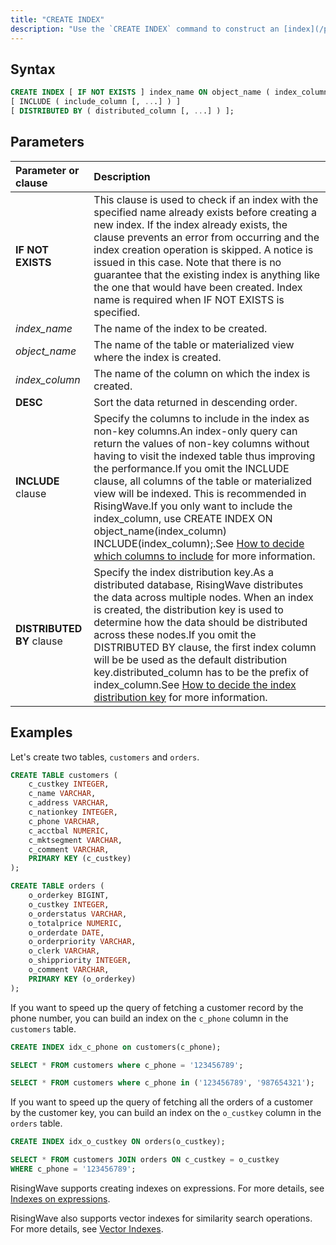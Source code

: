 ```yaml
---
title: "CREATE INDEX"
description: "Use the `CREATE INDEX` command to construct an [index](/processing/indexes) on a table or a materialized view."
---
```


## Syntax

```sql
CREATE INDEX [ IF NOT EXISTS ] index_name ON object_name ( index_column [ ASC | DESC ], [, ...] )
[ INCLUDE ( include_column [, ...] ) ]
[ DISTRIBUTED BY ( distributed_column [, ...] ) ];
```

## Parameters

| Parameter or clause       | Description                                                                                                                                                                                                                                                                                                                                                                                                                                                                                                                                                              |
| :------------------------ | :----------------------------------------------------------------------------------------------------------------------------------------------------------------------------------------------------------------------------------------------------------------------------------------------------------------------------------------------------------------------------------------------------------------------------------------------------------------------------------------------------------------------------------------------------------------------- |
| **IF NOT EXISTS**         | This clause is used to check if an index with the specified name already exists before creating a new index. If the index already exists, the clause prevents an error from occurring and the index creation operation is skipped. A notice is issued in this case. Note that there is no guarantee that the existing index is anything like the one that would have been created. Index name is required when IF NOT EXISTS is specified.                                                                                                                               |
| _index\_name_             | The name of the index to be created.                                                                                                                                                                                                                                                                                                                                                                                                                                                                                                                                     |
| _object\_name_            | The name of the table or materialized view where the index is created.                                                                                                                                                                                                                                                                                                                                                                                                                                                                                                   |
| _index\_column_           | The name of the column on which the index is created.                                                                                                                                                                                                                                                                                                                                                                                                                                                                                                                    |
| **DESC**                  | Sort the data returned in descending order.                                                                                                                                                                                                                                                                                                                                                                                                                                                                                                                              |
| **INCLUDE** clause        | Specify the columns to include in the index as non-key columns.An index-only query can return the values of non-key columns without having to visit the indexed table thus improving the performance.If you omit the INCLUDE clause, all columns of the table or materialized view will be indexed. This is recommended in RisingWave.If you only want to include the index\_column, use CREATE INDEX ON object\_name(index\_column) INCLUDE(index\_column);.See [How to decide which columns to include](/processing/indexes#how-to-decide-which-columns-to-include) for more information. |
| **DISTRIBUTED BY** clause | Specify the index distribution key.As a distributed database, RisingWave distributes the data across multiple nodes. When an index is created, the distribution key is used to determine how the data should be distributed across these nodes.If you omit the DISTRIBUTED BY clause, the first index column will be be used as the default distribution key.distributed\_column has to be the prefix of index\_column.See [How to decide the index distribution key](/processing/indexes#how-to-decide-the-index-distribution-key) for more information.                                   |

## Examples

Let's create two tables, `customers` and `orders`.

```sql
CREATE TABLE customers (
    c_custkey INTEGER,
    c_name VARCHAR,
    c_address VARCHAR,
    c_nationkey INTEGER,
    c_phone VARCHAR,
    c_acctbal NUMERIC,
    c_mktsegment VARCHAR,
    c_comment VARCHAR,
    PRIMARY KEY (c_custkey)
);

CREATE TABLE orders (
    o_orderkey BIGINT,
    o_custkey INTEGER,
    o_orderstatus VARCHAR,
    o_totalprice NUMERIC,
    o_orderdate DATE,
    o_orderpriority VARCHAR,
    o_clerk VARCHAR,
    o_shippriority INTEGER,
    o_comment VARCHAR,
    PRIMARY KEY (o_orderkey)
);
```

If you want to speed up the query of fetching a customer record by the phone number, you can build an index on the `c_phone` column in the `customers` table.

```sql
CREATE INDEX idx_c_phone on customers(c_phone);

SELECT * FROM customers where c_phone = '123456789';

SELECT * FROM customers where c_phone in ('123456789', '987654321');
```

If you want to speed up the query of fetching all the orders of a customer by the customer key, you can build an index on the `o_custkey` column in the `orders` table.

```sql
CREATE INDEX idx_o_custkey ON orders(o_custkey);

SELECT * FROM customers JOIN orders ON c_custkey = o_custkey
WHERE c_phone = '123456789';
```

RisingWave supports creating indexes on expressions. For more details, see [Indexes on expressions](/processing/indexes#indexes-on-expressions).

RisingWave also supports vector indexes for similarity search operations. For more details, see [Vector Indexes](/sql/commands/sql-create-vector-index).
